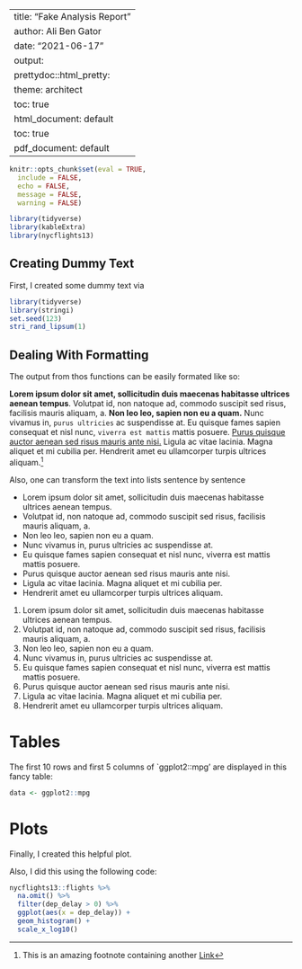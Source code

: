 
---
title: "Fake Analysis Report"
author: Ali Ben Gator
date: "2021-06-17"
output:
  prettydoc::html_pretty:
    theme: architect
    toc: true
  html_document: default
  toc: true
  pdf_document: default
---

```r
knitr::opts_chunk$set(eval = TRUE, 
  include = FALSE, 
  echo = FALSE, 
  message = FALSE, 
  warning = FALSE)
```

```r
library(tidyverse)
library(kableExtra)
library(nycflights13)
```

## Creating Dummy Text

First, I created some dummy text via

```r
  
library(tidyverse)
library(stringi)
set.seed(123)
stri_rand_lipsum(1)
```

## Dealing With Formatting

The output from thos functions can be easily formated like so:

**Lorem ipsum dolor sit amet, sollicitudin duis maecenas habitasse ultrices aenean tempus**. Volutpat id, non natoque ad, commodo suscipit sed risus, facilisis mauris aliquam, a. **Non leo leo, sapien non eu a quam.** Nunc vivamus in, `purus ultricies` ac suspendisse at. Eu quisque fames sapien consequat et nisl nunc, `viverra est mattis` mattis posuere. [Purus quisque auctor aenean sed risus mauris ante nisi.](https://www.youtube.com/watch?v=dQw4w9WgXcQ) Ligula ac vitae lacinia. Magna aliquet et mi cubilia per. Hendrerit amet eu ullamcorper turpis ultrices aliquam.^[This is an amazing footnote containing another [Link](https://yards.albert-rapp.de/)]

Also, one can transform the text into lists sentence by sentence

* Lorem ipsum dolor sit amet, sollicitudin duis maecenas habitasse ultrices aenean tempus.
* Volutpat id, non natoque ad, commodo suscipit sed risus, facilisis mauris aliquam, a.
* Non leo leo, sapien non eu a quam.
* Nunc vivamus in, purus ultricies ac suspendisse at.
* Eu quisque fames sapien consequat et nisl nunc, viverra est mattis mattis posuere.
* Purus quisque auctor aenean sed risus mauris ante nisi.
* Ligula ac vitae lacinia. Magna aliquet et mi cubilia per.
* Hendrerit amet eu ullamcorper turpis ultrices aliquam.

1. Lorem ipsum dolor sit amet, sollicitudin duis maecenas habitasse ultrices aenean tempus.
1. Volutpat id, non natoque ad, commodo suscipit sed risus, facilisis mauris aliquam, a.
1. Non leo leo, sapien non eu a quam.
1. Nunc vivamus in, purus ultricies ac suspendisse at.
1. Eu quisque fames sapien consequat et nisl nunc, viverra est mattis mattis posuere.
1. Purus quisque auctor aenean sed risus mauris ante nisi.
1. Ligula ac vitae lacinia. Magna aliquet et mi cubilia per.
1. Hendrerit amet eu ullamcorper turpis ultrices aliquam.

# Tables

The first 10 rows and first 5 columns of `ggplot2::mpg' are displayed in this fancy table:

```r
data <- ggplot2::mpg

```

# Plots

Finally, I created this helpful plot.


Also, I did this using the following code:

```r

nycflights13::flights %>% 
  na.omit() %>% 
  filter(dep_delay > 0) %>% 
  ggplot(aes(x = dep_delay)) +
  geom_histogram() + 
  scale_x_log10()

```


